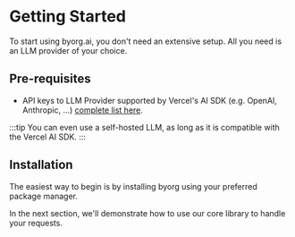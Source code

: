 
# Getting Started

To start using byorg.ai, you don't need an extensive setup. All you need is an LLM provider of your choice.

## Pre-requisites

- API keys to LLM Provider supported by Vercel's AI SDK (e.g. OpenAI, Anthropic, ...) [complete list here](https://sdk.vercel.ai/providers/ai-sdk-providers).

:::tip
You can even use a self-hosted LLM, as long as it is compatible with the Vercel AI SDK.
:::

## Installation

The easiest way to begin is by installing byorg using your preferred package manager.

<PackageManagerTabs command="install @callstack/byorg-core ai" />

In the next section, we'll demonstrate how to use our core library to handle your requests.
